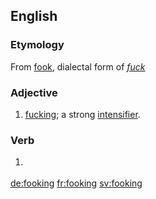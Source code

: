==English==

===Etymology===
From [[fook]], dialectal form of ''[[fuck]]''

===Adjective===
{{en-adj}}

# {{context|vulgar|Northern England|lang=en}} [[fucking]]; a strong [[intensifier]].

===Verb===
{{en-verb form}}

# {{context|vulgar|Northern England|lang=en}} {{present participle of|fook|lang=en}}

[[de:fooking]]
[[fr:fooking]]
[[sv:fooking]]